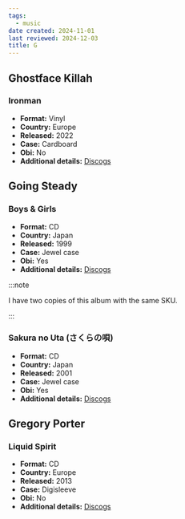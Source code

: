 ```yaml
---
tags:
  - music
date created: 2024-11-01
last reviewed: 2024-12-03
title: G
---
```


## Ghostface Killah

### Ironman

- **Format:** Vinyl
- **Country:** Europe
- **Released:** 2022
- **Case:** Cardboard
- **Obi:** No
- **Additional details:** [Discogs](https://www.discogs.com/release/22335604-Ghostface-Killah-Ironman)

## Going Steady

### Boys & Girls

- **Format:** CD
- **Country:** Japan
- **Released:** 1999
- **Case:** Jewel case
- **Obi:** Yes
- **Additional details:** [Discogs](https://www.discogs.com/release/4449696-Going-Steady-Boys-Girls)

:::note

I have two copies of this album with the same SKU.

:::

### Sakura no Uta (さくらの唄)

- **Format:** CD
- **Country:** Japan
- **Released:** 2001
- **Case:** Jewel case
- **Obi:** Yes
- **Additional details:** [Discogs](https://www.discogs.com/release/4449798-Going-Steady-%E3%81%95%E3%81%8F%E3%82%89%E3%81%AE%E5%94%84)

## Gregory Porter

### Liquid Spirit

- **Format:** CD
- **Country:** Europe
- **Released:** 2013
- **Case:** Digisleeve
- **Obi:** No
- **Additional details:** [Discogs](https://www.discogs.com/release/4883483-Gregory-Porter-Liquid-Spirit)
